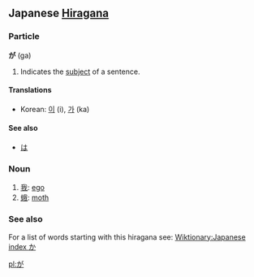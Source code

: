 == Japanese [[Hiragana]] ==

===Particle===
'''が''' (ga)

# Indicates the [[subject]] of a sentence.<!-- too simplistic? -->

====Translations====
*Korean: [[이]] (i), [[가]] (ka)

====See also====
*[[は]]

===Noun===
#[[我]]: [[ego]]
#[[蛾]]: [[moth]]

===See also===
For a list of words starting with this hiragana see: [[Wiktionary:Japanese index か]]

[[pl:が]]